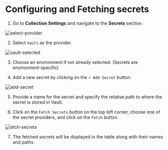 
# Configuring and Fetching secrets<PremiumBadge />

1. Go to **Collection Settings** and navigate to the **Secrets** section.

![select-provider](/screenshots/secret-variables/hashicorp-vault/config-and-fetching-secrets/1-select-provider.webp)


2. Select `Vault` as the provider.

![vault-selected](/screenshots/secret-variables/hashicorp-vault/config-and-fetching-secrets/2-vault-selected.webp)

3. Choose an environment if not already selected. (Secrets are environment-specific)

4. Add a new secret by clicking on the `+ Add Secret` button.

![add-secret](/screenshots/secret-variables/hashicorp-vault/config-and-fetching-secrets/3-add-secret.webp)

5. Provide a name for the secret and specify the relative path to where the secret is stored in Vault.

6. Click on the `Fetch Secrets` button on the top left corner, choose one of the secret providers, and click on the `Fetch` button.

![etch-secrets](/screenshots/secret-variables/hashicorp-vault/config-and-fetching-secrets/4-fetch-secrets.webp)

7. The fetched secrets will be displayed in the table along with their names and paths.
